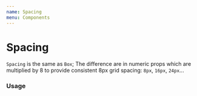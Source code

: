 ```yaml
---
name: Spacing
menu: Components
---
```




# Spacing

`Spacing` is the same as `Box`; The difference are in numeric props which are multiplied by 8 to provide consistent 8px grid spacing: `8px`, `16px`, `24px`...

### Usage

<Playground>
  <Spacing
    paddingVertical={10}
    paddingHorizontal={10}
    height={33}
    width={33}
    backgroundColor="#67c6bb"
  />
</Playground>
